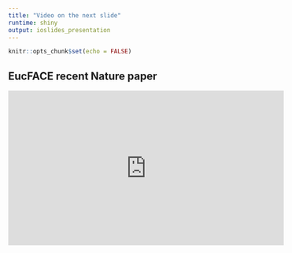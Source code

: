 ```yaml
---
title: "Video on the next slide"
runtime: shiny
output: ioslides_presentation
---
```


```r
knitr::opts_chunk$set(echo = FALSE)
```

## EucFACE recent Nature paper

<iframe src="https://www.facebook.com/plugins/video.php?href=https%3A%2F%2Fwww.facebook.com%2Fwestsyduhie%2Fvideos%2F215983169842649%2F&show_text=0&width=560" width="560" height="315" style="border:none;overflow:hidden" scrolling="no" frameborder="0" allowTransparency="true" allowFullScreen="true"></iframe>
